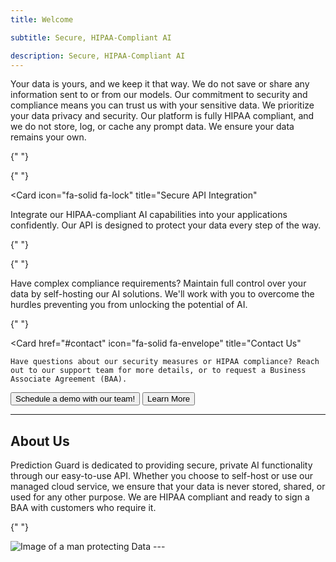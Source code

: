 ```yaml
---
title: Welcome

subtitle: Secure, HIPAA-Compliant AI

description: Secure, HIPAA-Compliant AI
---
```


<Tip>
  Your data is yours, and we keep it that way. We do not save or share any
  information sent to or from our models. Our commitment to security and
  compliance means you can trust us with your sensitive data.
</Tip>

<Cards>
  <Card
    icon="fa-solid fa-shield-halved"
    title="Compliance and Security"
  >
    We prioritize your data privacy and security. Our platform is fully HIPAA compliant, and we do not store, log, or cache any prompt data. We ensure your data remains your own.

  </Card>

{" "}

{" "}

<Card
  icon="fa-solid fa-lock"
  title="Secure API Integration"
>
  Integrate our HIPAA-compliant AI capabilities into your applications
  confidently. Our API is designed to protect your data every step of the way.

</Card>

{" "}

{" "}

<Card icon="fa-solid fa-server" title="Self-Hosting Options">
  Have complex compliance requirements? Maintain full control over your data by
  self-hosting our AI solutions. We'll work with you to overcome the hurdles
  preventing you from unlocking the potential of AI.
</Card>

{" "}

  <Card
    href="#contact"
    icon="fa-solid fa-envelope"
    title="Contact Us"
  >
    Have questions about our security measures or HIPAA compliance? Reach out to our support team for more details, or to request a Business Associate Agreement (BAA).

  </Card>
</Cards>

<ButtonGroup>
<Button href="https://predictionguard.com/get-started" intent="primary" rightIcon="arrow-right" large>
  Schedule a demo with our team!
</Button>

<Button href="https://predictionguard.com/get-started" minimal large>
  Learn More
</Button>
</ButtonGroup>

---

## About Us

Prediction Guard is dedicated to providing secure, private AI functionality through our easy-to-use API. Whether you choose to self-host or use our managed cloud service, we ensure that your data is never stored, shared, or used for any other purpose. We are HIPAA compliant and ready to sign a BAA with customers who require it.

{" "}

<Frame>
  <img
    src="https://publicpgdocimages.s3.us-east-1.amazonaws.com/guardman.png"
    alt="Image of a man protecting Data"
  />
</Frame>
---
